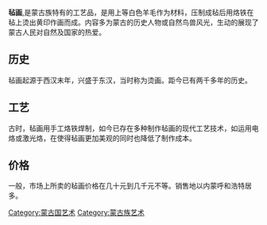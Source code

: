 {{expand|time=2014-07-19T11:53:34+00:00}}
{{unreferenced|time=2014-07-19T11:53:34+00:00}}
'''毡画''',是蒙古族特有的工艺品，是用上等白色羊毛作为材料，压制成毡后用烙铁在毡上烫出黄印作画而成。内容多为蒙古的历史人物或自然鸟兽风光，生动的展现了蒙古人民对自然及国家的热爱。

==历史==
毡画起源于西汉末年，兴盛于东汉，当时称为烫画。距今已有两千多年的历史。

==工艺==
古时，毡画用手工烙铁焊制，如今已存在多种制作毡画的现代工艺技术，如运用电烙或激光烙，在使得毡画更加美观的同时也降低了制作成本。

==价格==
一般，市场上所卖的毡画价格在几十元到几千元不等。销售地以内蒙呼和浩特居多。

[[Category:蒙古国艺术|Category:蒙古国艺术]]
[[Category:蒙古族艺术|Category:蒙古族艺术]]